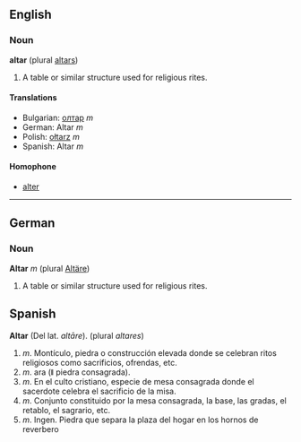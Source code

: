 ==English== 
===Noun===
'''altar''' (plural [[altars]])

# A table or similar structure used for religious rites.

====Translations====

*Bulgarian: [[олтар]] ''m''
*German: Altar ''m''
*Polish: [[ołtarz]] ''m''
*Spanish: Altar ''m''

====Homophone====

*[[alter]]

----
==German==
===Noun===
'''Altar''' ''m'' (plural [[Altäre]])

# A table or similar structure used for religious rites.

==Spanish==

'''Altar''' (Del lat. ''altāre''). (plural ''altares'')
# ''m''. Montículo, piedra o construcción elevada donde se celebran ritos religiosos como sacrificios, ofrendas, etc.
# ''m''. ara (ǁ piedra consagrada).
# ''m''. En el culto cristiano, especie de mesa consagrada donde el sacerdote celebra el sacrificio de la misa.
#''m''. Conjunto constituido por la mesa consagrada, la base, las gradas, el retablo, el sagrario, etc.
#''m''. Ingen. Piedra que separa la plaza del hogar en los hornos de reverbero